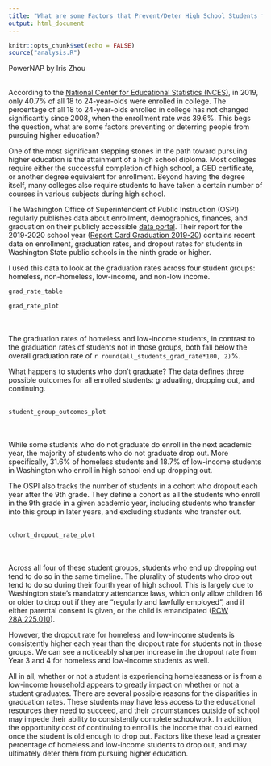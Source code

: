 ```yaml
---
title: "What are some Factors that Prevent/Deter High School Students from Pursuing Higher Education?"
output: html_document
---
```


```r
knitr::opts_chunk$set(echo = FALSE)
source("analysis.R")
```

PowerNAP by Iris Zhou
  \
  \
  
According to the [National Center for Educational Statistics (NCES)](https://nces.ed.gov/programs/digest/d20/tables/dt20_302.60.asp), in 2019, only 40.7% of all 18 to 24-year-olds were enrolled in college. The percentage of all 18 to 24-year-olds enrolled in college has not changed significantly since 2008, when the enrollment rate was 39.6%. This begs the question, what are some factors preventing or deterring people from pursuing higher education?

One of the most significant stepping stones in the path toward pursuing higher education is the attainment of a high school diploma. Most colleges require either the successful completion of high school, a GED certificate, or another degree equivalent for enrollment. Beyond having the degree itself, many colleges also require students to have taken a certain number of courses in various subjects during high school.

The Washington Office of Superintendent of Public Instruction (OSPI) regularly publishes data about enrollment, demographics, finances, and graduation on their publicly accessible [data portal](https://www.k12.wa.us/data-reporting/data-portal). Their report for the 2019-2020 school year ([Report Card Graduation 2019-20](https://data.wa.gov/Education/Report-Card-Graduation-2019-20/gges-4vcv)) contains recent data on enrollment, graduation rates, and dropout rates for students in Washington State public schools in the ninth grade or higher.

I used this data to look at the graduation rates across four student groups: homeless, non-homeless, low-income, and non-low income.

```r
grad_rate_table
```


```r
grad_rate_plot
```
  \
  \
The graduation rates of homeless and low-income students, in contrast to the graduation rates of students not in those groups, both fall below the overall graduation rate of `r round(all_students_grad_rate*100, 2)`%. 


What happens to students who don't graduate? The data defines three possible outcomes for all enrolled students: graduating, dropping out, and continuing. 
  \
  \

```r
student_group_outcomes_plot
```
  \
  \
While some students who do not graduate do enroll in the next academic year, the majority of students who do not graduate drop out. More specifically, 31.6% of homeless students and 18.7% of low-income students in Washington who enroll in high school end up dropping out. 

The OSPI also tracks the number of students in a cohort who dropout each year after the 9th grade. They define a cohort as all the students who enroll in the 9th grade in a given academic year, including students who transfer into this group in later years, and excluding students who transfer out.
  \
  \

```r
cohort_dropout_rate_plot
```
  \
  \
Across all four of these student groups, students who end up dropping out tend to do so in the same timeline. The plurality of students who drop out tend to do so during their fourth year of high school. This is largely due to Washington state's mandatory attendance laws, which only allow children 16 or older to drop out if they are "regularly and lawfully employed", and if either parental consent is given, or the child is emancipated ([RCW 28A.225.010](https://app.leg.wa.gov/rcw/default.aspx?cite=28a.225.010)). 

However, the dropout rate for homeless and low-income students is consistently higher each year than the dropout rate for students not in those groups. We can see a noticeably sharper increase in the dropout rate from Year 3 and 4 for homeless and low-income students as well. 

All in all, whether or not a student is experiencing homelessness or is from a low-income household appears to greatly impact on whether or not a student graduates. There are several possible reasons for the disparities in graduation rates. These students may have less access to the educational resources they need to succeed, and their circumstances outside of school may impede their ability to consistently complete schoolwork. In addition, the opportunity cost of continuing to enroll is the income that could earned once the student is old enough to drop out. Factors like these lead a greater percentage of homeless and low-income students to drop out, and may ultimately deter them from pursuing higher education. 

  \
  \
  \